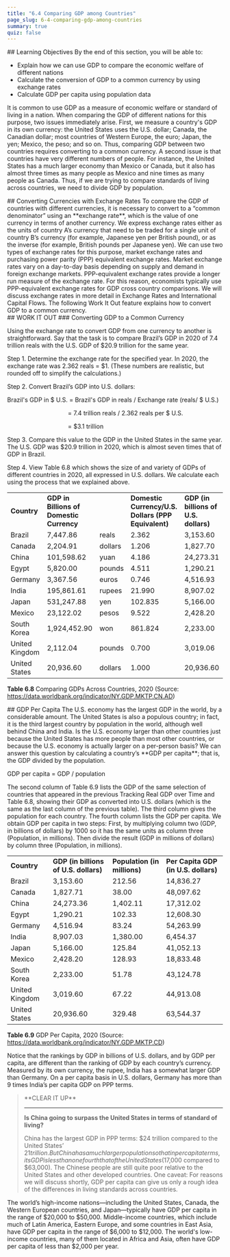 ```yaml
---
title: "6.4 Comparing GDP among Countries"
page_slug: 6-4-comparing-gdp-among-countries
summary: true
quiz: false
---
```

<div className="content-chunk" data-subsection-id = "Learning-Objectives-658t">
## Learning Objectives
By the end of this section, you will be able to:

* Explain how we can use GDP to compare the economic welfare of different nations
* Calculate the conversion of GDP to a common currency by using exchange rates
* Calculate GDP per capita using population data 

It is common to use GDP as a measure of economic welfare or standard of living in a nation. When comparing the GDP of different nations for this purpose, two issues immediately arise. First, we measure a country's GDP in its own currency: the United States uses the U.S. dollar; Canada, the Canadian dollar; most countries of Western Europe, the euro; Japan, the yen; Mexico, the peso; and so on. Thus, comparing GDP between two countries requires converting to a common currency. A second issue is that countries have very different numbers of people. For instance, the United States has a much larger economy than Mexico or Canada, but it also has almost three times as many people as Mexico and nine times as many people as Canada. Thus, if we are trying to compare standards of living across countries, we need to divide GDP by population.
</div>
<div className="content-chunk" data-subsection-id = "Converting-Currencies-with-Exchange-Rates-657t">
## Converting Currencies with Exchange Rates
To compare the GDP of countries with different currencies, it is necessary to convert to a “common denominator” using an **exchange rate**, which is the value of one currency in terms of another currency. We express exchange rates either as the units of country A’s currency that need to be traded for a single unit of country B’s currency (for example, Japanese yen per British pound), or as the inverse (for example, British pounds per Japanese yen). We can use two types of exchange rates for this purpose, market exchange rates and purchasing power parity (PPP) equivalent exchange rates. Market exchange rates vary on a day-to-day basis depending on supply and demand in foreign exchange markets. PPP-equivalent exchange rates provide a longer run measure of the exchange rate. For this reason, economists typically use PPP-equivalent exchange rates for GDP cross country comparisons. We will discuss exchange rates in more detail in Exchange Rates and International Capital Flows. The following Work It Out feature explains how to convert GDP to a common currency.
</div>
<div className="content-chunk" data-subsection-id = "WORK-IT-OUT-660t">
## WORK IT OUT
### Converting GDP to a Common Currency

Using the exchange rate to convert GDP from one currency to another is straightforward. Say that the task is to compare Brazil’s GDP in 2020 of 7.4 trillion reals with the U.S. GDP of $20.9 trillion for the same year.

Step 1. Determine the exchange rate for the specified year. In 2020, the exchange rate was 2.362 reals = $1. (These numbers are realistic, but rounded off to simplify the calculations.)

Step 2. Convert Brazil’s GDP into U.S. dollars:

Brazil's GDP in $ U.S. = Brazil's GDP in reals / Exchange rate (reals/ $ U.S.)

                                    = 7.4 trillion reals / 2.362 reals per $ U.S.

                                    = $3.1 trillion

Step 3. Compare this value to the GDP in the United States in the same year. The U.S. GDP was $20.9 trillion in 2020, which is almost seven times that of GDP in Brazil.

Step 4. View Table 6.8 which shows the size of and variety of GDPs of different countries in 2020, all expressed in U.S. dollars. We calculate each using the process that we explained above.

|     |     |     |     |     |
| --- | --- | --- | --- | --- |
| **Country** | **GDP in Billions of Domestic Currency** |     | **Domestic Currency/U.S. Dollars (PPP Equivalent)** | **GDP (in billions of U.S. dollars)** |
| Brazil | 7,447.86 | reals | 2.362 | 3,153.60 |
| Canada | 2,204.91 | dollars | 1.206 | 1,827.70 |
| China | 101,598.62 | yuan | 4.186 | 24,273.31 |
| Egypt | 5,820.00 | pounds | 4.511 | 1,290.21 |
| Germany | 3,367.56 | euros | 0.746 | 4,516.93 |
| India | 195,861.61 | rupees | 21.990 | 8,907.02 |
| Japan | 531,247.88 | yen | 102.835 | 5,166.00 |
| Mexico | 23,122.02 | pesos | 9.522 | 2,428.20 |
| South Korea | 1,924,452.90 | won | 861.824 | 2,233.00 |
| United Kingdom | 2,112.04 | pounds | 0.700 | 3,019.06 |
| United States | 20,936.60 | dollars | 1.000 | 20,936.60 |

**Table 6.8** Comparing GDPs Across Countries, 2020 (Source: https://data.worldbank.org/indicator/NY.GDP.MKTP.CN.AD)
</div>
<div className="content-chunk" data-subsection-id = "GDP-Per-Capita-659t">
## GDP Per Capita
The U.S. economy has the largest GDP in the world, by a considerable amount. The United States is also a populous country; in fact, it is the third largest country by population in the world, although well behind China and India. Is the U.S. economy larger than other countries just because the United States has more people than most other countries, or because the U.S. economy is actually larger on a per-person basis? We can answer this question by calculating a country’s **GDP per capita**; that is, the GDP divided by the population.

GDP per capita = GDP / population

The second column of Table 6.9 lists the GDP of the same selection of countries that appeared in the previous Tracking Real GDP over Time and Table 6.8, showing their GDP as converted into U.S. dollars (which is the same as the last column of the previous table). The third column gives the population for each country. The fourth column lists the GDP per capita. We obtain GDP per capita in two steps: First, by multiplying column two (GDP, in billions of dollars) by 1000 so it has the same units as column three (Population, in millions). Then divide the result (GDP in millions of dollars) by column three (Population, in millions).

|     |     |     |     |
| --- | --- | --- | --- |
| **Country** | **GDP (in billions of U.S. dollars)** | **Population (in millions)** | **Per Capita GDP (in U.S. dollars)** |
| Brazil | 3,153.60 | 212.56 | 14,836.27 |
| Canada | 1,827.71 | 38.00 | 48,097.62 |
| China | 24,273.36 | 1,402.11 | 17,312.02 |
| Egypt | 1,290.21 | 102.33 | 12,608.30 |
| Germany | 4,516.94 | 83.24 | 54,263.99 |
| India | 8,907.03 | 1,380.00 | 6,454.37 |
| Japan | 5,166.00 | 125.84 | 41,052.13 |
| Mexico | 2,428.20 | 128.93 | 18,833.48 |
| South Korea | 2,233.00 | 51.78 | 43,124.78 |
| United Kingdom | 3,019.60 | 67.22 | 44,913.08 |
| United States | 20,936.60 | 329.48 | 63,544.37 |

**Table 6.9** GDP Per Capita, 2020 (Source: https://data.worldbank.org/indicator/NY.GDP.MKTP.CD)

Notice that the rankings by GDP in billions of U.S. dollars, and by GDP per capita, are different than the ranking of GDP by each country’s currency. Measured by its own currency, the rupee, India has a somewhat larger GDP than Germany. On a per capita basis in U.S. dollars, Germany has more than 9 times India’s per capita GDP on PPP terms.

<Blockquote>
**CLEAR IT UP**

* * *

**Is China going to surpass the United States in terms of standard of living?**

China has the largest GDP in PPP terms: $24 trillion compared to the United States’ $21 trillion. But China has a much larger population so that in per capita terms, its GDP is less than one fourth that of the United States ($17,000 compared to $63,000). The Chinese people are still quite poor relative to the United States and other developed countries. One caveat: For reasons we will discuss shortly, GDP per capita can give us only a rough idea of the differences in living standards across countries.


</Blockquote>

The world’s high-income nations—including the United States, Canada, the Western European countries, and Japan—typically have GDP per capita in the range of $20,000 to $50,000. Middle-income countries, which include much of Latin America, Eastern Europe, and some countries in East Asia, have GDP per capita in the range of $6,000 to $12,000. The world's low-income countries, many of them located in Africa and Asia, often have GDP per capita of less than $2,000 per year.
</div>
